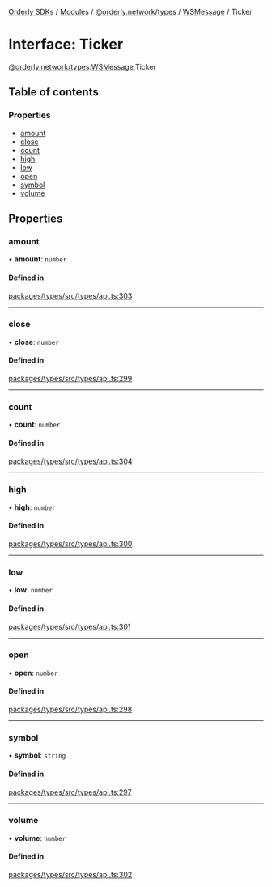 [Orderly SDKs](/sdks/tech-doc/README) / [Modules](/sdks/tech-doc/modules) / [@orderly.network/types](/sdks/tech-doc/modules/orderly_network_types) / [WSMessage](/sdks/tech-doc/modules/orderly_network_types.WSMessage) / Ticker

# Interface: Ticker

[@orderly.network/types](/sdks/tech-doc/modules/orderly_network_types).[WSMessage](/sdks/tech-doc/modules/orderly_network_types.WSMessage).Ticker

## Table of contents

### Properties

- [amount](/sdks/tech-doc/interfaces/orderly_network_types.WSMessage.Ticker#amount)
- [close](/sdks/tech-doc/interfaces/orderly_network_types.WSMessage.Ticker#close)
- [count](/sdks/tech-doc/interfaces/orderly_network_types.WSMessage.Ticker#count)
- [high](/sdks/tech-doc/interfaces/orderly_network_types.WSMessage.Ticker#high)
- [low](/sdks/tech-doc/interfaces/orderly_network_types.WSMessage.Ticker#low)
- [open](/sdks/tech-doc/interfaces/orderly_network_types.WSMessage.Ticker#open)
- [symbol](/sdks/tech-doc/interfaces/orderly_network_types.WSMessage.Ticker#symbol)
- [volume](/sdks/tech-doc/interfaces/orderly_network_types.WSMessage.Ticker#volume)

## Properties

### amount

• **amount**: `number`

#### Defined in

[packages/types/src/types/api.ts:303](https://github.com/OrderlyNetwork/js-sdk/blob/d47dd11/packages/types/src/types/api.ts#L303)

___

### close

• **close**: `number`

#### Defined in

[packages/types/src/types/api.ts:299](https://github.com/OrderlyNetwork/js-sdk/blob/d47dd11/packages/types/src/types/api.ts#L299)

___

### count

• **count**: `number`

#### Defined in

[packages/types/src/types/api.ts:304](https://github.com/OrderlyNetwork/js-sdk/blob/d47dd11/packages/types/src/types/api.ts#L304)

___

### high

• **high**: `number`

#### Defined in

[packages/types/src/types/api.ts:300](https://github.com/OrderlyNetwork/js-sdk/blob/d47dd11/packages/types/src/types/api.ts#L300)

___

### low

• **low**: `number`

#### Defined in

[packages/types/src/types/api.ts:301](https://github.com/OrderlyNetwork/js-sdk/blob/d47dd11/packages/types/src/types/api.ts#L301)

___

### open

• **open**: `number`

#### Defined in

[packages/types/src/types/api.ts:298](https://github.com/OrderlyNetwork/js-sdk/blob/d47dd11/packages/types/src/types/api.ts#L298)

___

### symbol

• **symbol**: `string`

#### Defined in

[packages/types/src/types/api.ts:297](https://github.com/OrderlyNetwork/js-sdk/blob/d47dd11/packages/types/src/types/api.ts#L297)

___

### volume

• **volume**: `number`

#### Defined in

[packages/types/src/types/api.ts:302](https://github.com/OrderlyNetwork/js-sdk/blob/d47dd11/packages/types/src/types/api.ts#L302)

